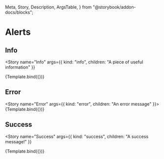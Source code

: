   Meta,
  Story,
  Description,
  ArgsTable,
} from "@storybook/addon-docs/blocks";

<Meta title="Atoms/Alert" component={Alert} />


# Alerts

<Description of={Alert} />

<ArgsTable of={Alert} />

## Info

<Story
  name="Info"
  args={{ kind: "info", children: "A piece of useful information" }}
>
  {Template.bind({})}
</Story>

## Error

<Story name="Error" args={{ kind: "error", children: "An error message" }}>
  {Template.bind({})}
</Story>

## Success

<Story
  name="Success"
  args={{ kind: "success", children: "A success message!" }}
>
  {Template.bind({})}
</Story>
